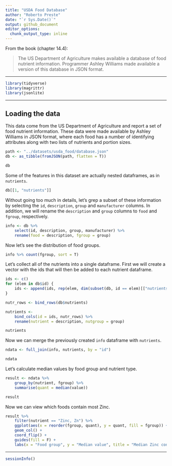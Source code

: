 ```yaml
---
title: "USDA Food Database"
author: "Roberto Preste"
date: "`r Sys.Date()`"
output: github_document
editor_options: 
  chunk_output_type: inline
---
```


From the book (chapter 14.4):  

>The US Department of Agriculture makes available a database of food nutrient information. Programmer Ashley Williams made available a version of this database in JSON format.  

___

```r
library(tidyverse)
library(magrittr)
library(jsonlite)
```

___

## Loading the data  

This data come from the US Department of Agriculture and report a set of food nutrient information. These data were made available by Ashley Williams in JSON format, where each food has a number of identifying attributes along with two lists of nutrients and portion sizes.  

```r
path <- "../datasets/usda_food/database.json"
db <- as_tibble(fromJSON(path, flatten = T))
```

```r
db
```

Some of the features in this dataset are actually nested dataframes, as in `nutrients`.  

```r
db[[1, "nutrients"]]
```

Without going too much in details, let's grep a subset of these information by selecting the `id`, `description`, `group` and `manufacturer` columns. In addition, we will rename the `description` and `group` columns to `food` and `fgroup`, respectively.  

```r
info <- db %>% 
    select(id, description, group, manufacturer) %>% 
    rename(food = description, fgroup = group)
```

Now let's see the distribution of food groups.  

```r
info %>% count(fgroup, sort = T)
```

Let's collect all of the nutrients into a single dataframe. First we will create a vector with the ids that will then be added to each nutrient dataframe.  

```r
ids <- c()
for (elem in db$id) {
    ids <- append(ids, rep(elem, dim(subset(db, id == elem)[["nutrients"]][[1]])[1]))
}
```

```r
nutr_rows <- bind_rows(db$nutrients)
```

```r
nutrients <- 
    bind_cols(id = ids, nutr_rows) %>% 
    rename(nutrient = description, nutgroup = group)
```

```r
nutrients
```


Now we can merge the previously created `info` dataframe with `nutrients`.  

```r
ndata <- full_join(info, nutrients, by = "id")
```

```r
ndata
```


Let's calculate median values by food group and nutrient type.  

```r
result <- ndata %>% 
    group_by(nutrient, fgroup) %>% 
    summarise(quant = median(value))
```

```r
result
```


Now we can view which foods contain most Zinc.  

```r
result %>% 
    filter(nutrient == "Zinc, Zn") %>% 
    ggplot(aes(x = reorder(fgroup, quant), y = quant, fill = fgroup)) + 
    geom_col() + 
    coord_flip() + 
    guides(fill = F) + 
    labs(x = "Food group", y = "Median value", title = "Median Zinc content")
```

___ 

```r
sessionInfo()
```
